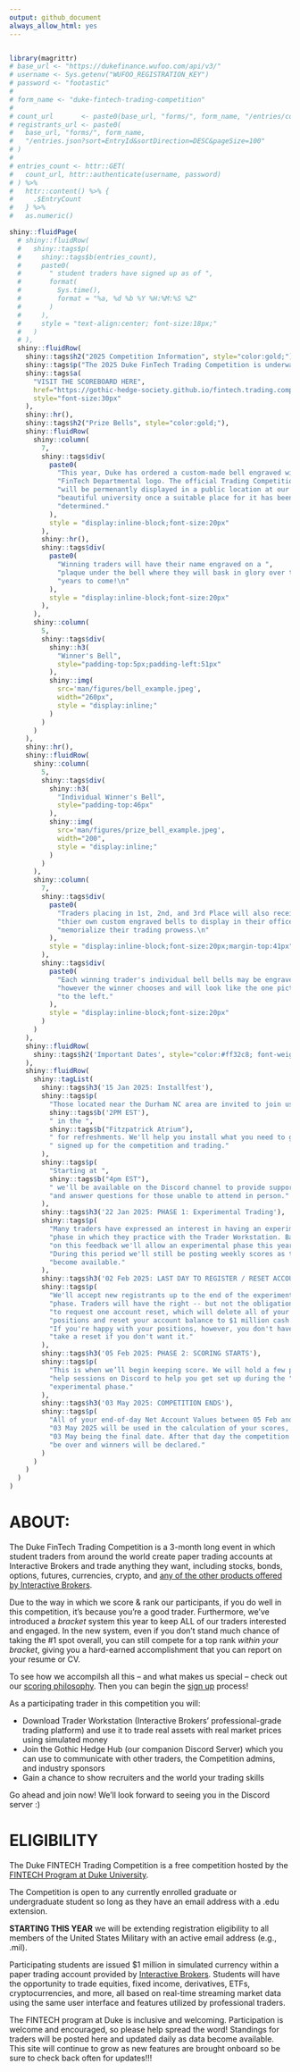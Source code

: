 ```yaml
---
output: github_document
always_allow_html: yes
---
```

```r

```

```r
library(magrittr)
# base_url <- "https://dukefinance.wufoo.com/api/v3/"
# username <- Sys.getenv("WUFOO_REGISTRATION_KEY")
# password <- "footastic"
# 
# form_name <- "duke-fintech-trading-competition"
# 
# count_url       <- paste0(base_url, "forms/", form_name, "/entries/count.json")
# registrants_url <- paste0(
#   base_url, "forms/", form_name,
#   "/entries.json?sort=EntryId&sortDirection=DESC&pageSize=100"
# )
# 
# entries_count <- httr::GET(
#   count_url, httr::authenticate(username, password)
# ) %>%
#   httr::content() %>% {
#     .$EntryCount
#   } %>%
#   as.numeric()

shiny::fluidPage(
  # shiny::fluidRow(
  #   shiny::tags$p(
  #     shiny::tags$b(entries_count),
  #     paste0(
  #       " student traders have signed up as of ", 
  #       format(
  #         Sys.time(),
  #         format = "%a, %d %b %Y %H:%M:%S %Z"
  #       )
  #     ),
  #     style = "text-align:center; font-size:18px;"
  #   )
  # ),
  shiny::fluidRow(
    shiny::tags$h2("2025 Competition Information", style="color:gold;"),
    shiny::tags$p("The 2025 Duke FinTech Trading Competition is underway."),
    shiny::tags$a(
      "VISIT THE SCOREBOARD HERE",
      href="https://gothic-hedge-society.github.io/fintech.trading.competition/articles/scoreboard.html",
      style="font-size:30px"        
    ),
    shiny::hr(),
    shiny::tags$h2("Prize Bells", style="color:gold;"),
    shiny::fluidRow(
      shiny::column(
        7,
        shiny::tags$div(
          paste0(
            "This year, Duke has ordered a custom-made bell engraved with the ",
            "FinTech Departmental logo. The official Trading Competition Bell ",
            "will be permenantly displayed in a public location at our ",
            "beautiful university once a suitable place for it has been ",
            "determined."
          ),
          style = "display:inline-block;font-size:20px"
        ),
        shiny::hr(),
        shiny::tags$div(
          paste0(
            "Winning traders will have their name engraved on a ",
            "plaque under the bell where they will bask in glory over the ",
            "years to come!\n"
          ),
          style = "display:inline-block;font-size:20px"
        ),
      ),
      shiny::column(
        5,
        shiny::tags$div(
          shiny::h3(
            "Winner's Bell", 
            style="padding-top:5px;padding-left:51px"
          ),
          shiny::img(
            src='man/figures/bell_example.jpeg', 
            width="260px",
            style = "display:inline;"
          )
        )
      )
    ),
    shiny::hr(),
    shiny::fluidRow(
      shiny::column(
        5,
        shiny::tags$div(
          shiny::h3(
            "Individual Winner's Bell", 
            style="padding-top:46px"
          ),
          shiny::img(
            src='man/figures/prize_bell_example.jpeg', 
            width="200",
            style = "display:inline;"
          )
        )
      ),
      shiny::column(
        7,
        shiny::tags$div(
          paste0(
            "Traders placing in 1st, 2nd, and 3rd Place will also receive ",
            "thier own custom engraved bells to display in their offices to ",
            "memorialize their trading prowess.\n"
          ),
          style = "display:inline-block;font-size:20px;margin-top:41px"
        ),
        shiny::tags$div(
          paste0(
            "Each winning trader's individual bell bells may be engraved ",
            "however the winner chooses and will look like the one pictured ",
            "to the left."
          ),
          style = "display:inline-block;font-size:20px"
        )
      )
    ),
    shiny::fluidRow( 
      shiny::tags$h2('Important Dates', style="color:#ff32c8; font-weight:bold")
    ),
    shiny::fluidRow(
      shiny::tagList(
        shiny::tags$h3('15 Jan 2025: Installfest'),
        shiny::tags$p(
          "Those located near the Durham NC area are invited to join us at ",
          shiny::tags$b('2PM EST'),
          " in the ",
          shiny::tags$b("Fitzpatrick Atrium"),
          " for refreshments. We'll help you install what you need to get ",
          " signed up for the competition and trading."
        ),
        shiny::tags$p(
          "Starting at ",
          shiny::tags$b("4pm EST"),
          " we'll be available on the Discord channel to provide support ",
          "and answer questions for those unable to attend in person."
        ),
        shiny::tags$h3('22 Jan 2025: PHASE 1: Experimental Trading'),
        shiny::tags$p(
          "Many traders have expressed an interest in having an experimental ",
          "phase in which they practice with the Trader Workstation. Based ",
          "on this feedback we'll allow an experimental phase this year. ",
          "During this period we'll still be posting weekly scores as they ",
          "become available."
        ),
        shiny::tags$h3('02 Feb 2025: LAST DAY TO REGISTER / RESET ACCOUNT'),
        shiny::tags$p(
          "We'll accept new registrants up to the end of the experimental ",
          "phase. Traders will have the right -- but not the obligation -- ",
          "to request one account reset, which will delete all of your ",
          "positions and reset your account balance to $1 million cash. ",
          "If you're happy with your positions, however, you don't have to ",
          "take a reset if you don't want it."
        ),
        shiny::tags$h3('05 Feb 2025: PHASE 2: SCORING STARTS'),
        shiny::tags$p(
          "This is when we’ll begin keeping score. We will hold a few popup ",
          "help sessions on Discord to help you get set up during the ",
          "experimental phase."
        ),
        shiny::tags$h3('03 May 2025: COMPETITION ENDS'),
        shiny::tags$p(
          "All of your end-of-day Net Account Values between 05 Feb and ",
          "03 May 2025 will be used in the calculation of your scores, with ",
          "03 May being the final date. After that day the competition will ",
          "be over and winners will be declared."
        )
      )
    )
  )
)
```

# ABOUT:

The Duke FinTech Trading Competition is a 3-month long event in which student
traders from around the world create paper trading accounts at Interactive 
Brokers and trade anything they want, including stocks, bonds, options, futures,
currencies, crypto, and [any of the other products offered by Interactive 
Brokers](https://www.interactivebrokers.com/en/trading/products-invest-prod.php).

Due to the way in which we score & rank our participants, if you do well in this competition, it's because you're a good trader. Furthermore, we've introduced a
*bracket* system this year to keep ALL of our traders interested and engaged. In
the new system, even if you don't stand much chance of taking the #1 spot
overall, you can still compete for a top rank *within your bracket*, giving you
a hard-earned accomplishment that you can report on your resume or CV.

To see how we accompilsh all this -- and what makes us special -- check out our [scoring philosophy](https://gothic-hedge-society.github.io/fintech.trading.competition/articles/Scoring.html). Then you can begin the [sign up](https://gothic-hedge-society.github.io/fintech.trading.competition/articles/sign_up.html) process!

As a participating trader in this competition you will:

- Download Trader Workstation (Interactive Brokers' professional-grade trading
platform) and use it to trade real assets with real market prices using 
simulated money
- Join the Gothic Hedge Hub (our companion Discord Server) which you can use 
to communicate with other traders, the Competition admins, and industry 
sponsors
- Gain a chance to show recruiters and the world your trading skills

Go ahead and join now! We'll look forward to seeing you in the Discord server :)

# ELIGIBILITY
The Duke FINTECH Trading Competition is a free competition hosted by the [FINTECH Program at Duke University](https://fintech.meng.duke.edu/).

The Competition is open to any currently enrolled graduate or undergraduate
student so long as they have an email address with a .edu extension. 

**STARTING THIS YEAR** we will be extending registration eligibility to all 
members of the United States Military with an active email address (e.g., .mil).

Participating students are issued $1 million in simulated currency within a
paper trading account provided by [Interactive Brokers](https://www.interactivebrokers.com/en/trading/products-invest-prod.php).
Students will have the opportunity to trade equities, fixed income, derivatives,
ETFs, cryptocurrencies, and more, all based on real-time streaming market data
using the same user interface and features utilized by professional traders.

The FINTECH program at Duke is inclusive and welcoming. Participation is welcome
and encouraged, so please help spread the word! Standings for traders will be posted here and updated daily as data become available. This site will continue to grow as 
new features are brought onboard so be sure to check back often for updates!!!


